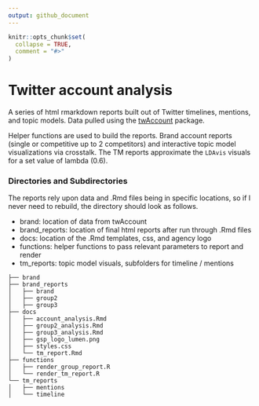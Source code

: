 ```yaml
---
output: github_document
---
```


<!-- README.md is generated from README.Rmd. Please edit that file -->

```r
knitr::opts_chunk$set(
  collapse = TRUE,
  comment = "#>"
)
```

# Twitter account analysis

A series of html rmarkdown reports built out of Twitter timelines, mentions, and topic models. Data pulled using the [twAccount](https://github.com/taylorgrant/twAccount){target="blank"} package.  

Helper functions are used to build the reports. Brand account reports (single or competitive up to 2 competitors) and interactive topic model visualizations via crosstalk. The TM reports approximate the `LDAvis` visuals for a set value of lambda (0.6). 

### Directories and Subdirectories
The reports rely upon data and .Rmd files being in specific locations, so if I never need to rebuild, the directory should look as follows.  

- brand: location of data from twAccount
- brand_reports: location of final html reports after run through .Rmd files
- docs: location of the .Rmd templates, css, and agency logo
- functions: helper functions to pass relevant parameters to report and render
- tm_reports: topic model visuals, subfolders for timeline / mentions

```
├── brand
├── brand_reports
│   ├── brand
│   ├── group2
│   ├── group3
├── docs
│   ├── account_analysis.Rmd
│   ├── group2_analysis.Rmd
│   ├── group3_analysis.Rmd
│   ├── gsp_logo_lumen.png
│   ├── styles.css
│   └── tm_report.Rmd
├── functions
│   ├── render_group_report.R
│   └── render_tm_report.R
└── tm_reports
│   ├── mentions
│   └── timeline
```

